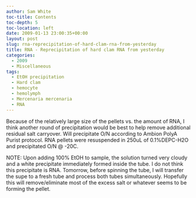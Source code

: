 ```yaml
---
author: Sam White
toc-title: Contents
toc-depth: 5
toc-location: left
date: 2009-01-13 23:00:35+00:00
layout: post
slug: rna-reprecipitation-of-hard-clam-rna-from-yesterday
title: RNA - Reprecipitation of hard clam RNA from yesterday
categories:
  - 2009
  - Miscellaneous
tags:
  - EtOH precipitation
  - Hard clam
  - hemocyte
  - hemolymph
  - Mercenaria mercenaria
  - RNA
---
```


Because of the relatively large size of the pellets vs. the amount of RNA, I think another round of precipitation would be best to help remove additional residual salt carryover. Will precipitate O/N according to Ambion PolyA Purist protocol. RNA pellets were resuspended in 250uL of 0.1%DEPC-H2O and precipitated O/N @ -20C.

NOTE: Upon adding 100% EtOH to sample, the solution turned very cloudy and a white precipitate immediately formed inside the tube. I do not think this precipitate is RNA. Tomorrow, before spinning the tube, I will transfer the supe to a fresh tube and process both tubes simultaneously. Hopefully this will remove/eliminate most of the excess salt or whatever seems to be forming the pellet.
